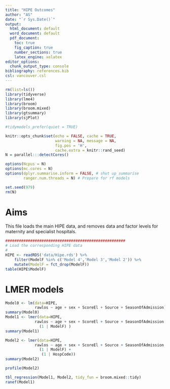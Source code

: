 ```yaml
---
title: "HIPE Outcomes"
author: "AS"
date: "`r Sys.Date()`"
output:
  html_document: default
  word_document: default
  pdf_document: 
    toc: true
    fig_caption: true
    number_sections: true
    latex_engine: xelatex
editor_options:
  chunk_output_type: console
bibliography: references.bib
csl: vancouver.csl
---
```


```r
rm(list=ls())
library(tidyverse)
library(lme4)
library(broom)
library(broom.mixed)
library(gtsummary)
library(sjPlot)

#tidymodels_prefer(quiet = TRUE)

knitr::opts_chunk$set(echo = FALSE, cache = TRUE,
                      warning = NA, message = NA,
                      fig.pos = 'H',
                      cache.extra = knitr::rand_seed)
N = parallel:::detectCores()

options(Ncpus = N)
options(mc.cores = N)
options(dplyr.summarise.inform = FALSE, # shut up summarise
        ranger.num.threads = N) # Prepare for rf models

set.seed(979)
rm(N)
```


# Aims

This file loads the main HIPE data, and removes data and factor levels for maternity and specialist hospitals.

```r

#####################################################
# Load the corresponding HIPE data
# 
HIPE <- readRDS('data/Hipe.rds') %>%
    filter(ModelF %in% c('Model 4','Model 3','Model 2')) %>%
    mutate(ModelF = fct_drop(ModelF))
table(HIPE$ModelF)
```


# LMER models

```r
Model0 <- lm(data=HIPE,
             rawlos ~ age + sex + ScoreEl + Source + SeasonOfAdmission)
summary(Model0)
Model1 <- lmer(data=HIPE,
             rawlos ~ age + sex + ScoreEl + Source + SeasonOfAdmission +
               (1 | ModelF) )
summary(Model1)

Model2 <- lmer(data=HIPE,
             rawlos ~ age + sex + ScoreEl + Source + SeasonOfAdmission +
               (1 | ModelF) +
                (1 | HospCode))
summary(Model2)

profile(Model2)

tbl_regression(Model1, Model2, tidy_fun = broom.mixed::tidy)
ranef(Model1)


```
